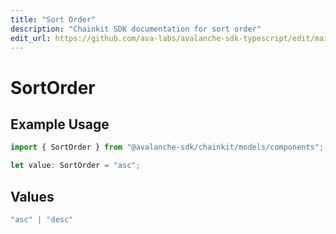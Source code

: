 ```yaml
---
title: "Sort Order"
description: "Chainkit SDK documentation for sort order"
edit_url: https://github.com/ava-labs/avalanche-sdk-typescript/edit/main/chainkit/docs/models/components/sortorder.md
---
```


# SortOrder

## Example Usage

```typescript
import { SortOrder } from "@avalanche-sdk/chainkit/models/components";

let value: SortOrder = "asc";
```

## Values

```typescript
"asc" | "desc"
```